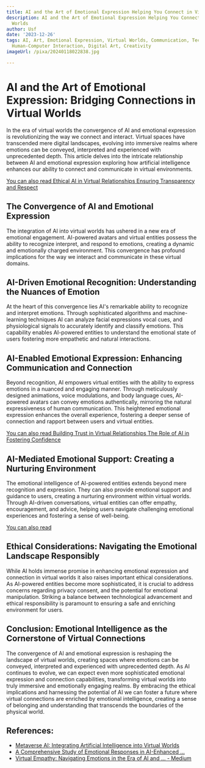 ```yaml
---
title: AI and the Art of Emotional Expression Helping You Connect in Virtual Worlds
description: AI and the Art of Emotional Expression Helping You Connect in Virtual
  Worlds
author: Usf
date: '2023-12-26'
tags: AI, Art, Emotional Expression, Virtual Worlds, Communication, Technology, Connection,
  Human-Computer Interaction, Digital Art, Creativity
imageUrl: /pixa/20240118022838.jpg

---
```

#  AI  and the Art of Emotional  Expression: Bridging Connections  in Virtual Worlds

In the  era  of virtual worlds the convergence  of AI and emotional  expression is  revolutionizing the way we connect and interact. Virtual spaces have transcended mere digital landscapes, evolving into immersive realms where emotions can be conveyed, interpreted and experienced with unprecedented depth. This article delves into  the intricate relationship between  AI and emotional expression exploring how artificial intelligence enhances  our ability to connect and communicate in  virtual environments.

[You  can also read Ethical AI in Virtual Relationships Ensuring  Transparency and Respect](Ethical%20AI%20in%20Virtual%20Relationships%20Ensuring%20Transparency%20and%20Respect)


## The Convergence of AI and Emotional Expression

The integration  of AI into virtual worlds  has  ushered in a new  era of emotional  engagement. AI-powered avatars and virtual entities possess the ability to recognize interpret, and  respond to emotions, creating a dynamic and emotionally charged environment. This convergence has profound implications for the way we interact and communicate in these virtual domains.

## AI-Driven Emotional Recognition: Understanding the Nuances of Emotion

At the  heart of this convergence lies AI's remarkable ability to recognize and interpret emotions. Through sophisticated algorithms and machine-learning techniques AI can analyze facial expressions vocal cues, and physiological signals to accurately identify and classify  emotions. This capability enables AI-powered entities to understand the  emotional state of users fostering more empathetic and natural interactions.

## AI-Enabled Emotional Expression: Enhancing Communication and Connection

Beyond recognition, AI empowers virtual entities  with the ability to express emotions in a nuanced and engaging  manner. Through meticulously designed animations, voice  modulations, and body  language cues, AI-powered avatars  can convey emotions authentically,  mirroring  the natural expressiveness of human communication. This heightened emotional expression enhances the overall experience, fostering a deeper sense of connection and rapport between users and virtual entities.

[You can also read Building Trust in Virtual Relationships The Role of AI in Fostering Confidence](Building%20Trust%20in%20Virtual%20Relationships%20The%20Role%20of%20AI%20in%20Fostering%20Confidence)


## AI-Mediated  Emotional Support: Creating a Nurturing Environment

The emotional intelligence of AI-powered  entities extends beyond mere recognition and expression. They can also provide  emotional  support and guidance to users, creating a nurturing environment within  virtual worlds. Through AI-driven conversations, virtual entities can offer empathy, encouragement, and  advice, helping  users navigate challenging emotional  experiences and fostering a sense of well-being.

[You can also read ]()


## Ethical Considerations: Navigating the Emotional Landscape  Responsibly

While AI holds immense promise in enhancing emotional expression and connection in virtual worlds it also raises  important ethical considerations. As AI-powered  entities  become more sophisticated, it is crucial to address concerns regarding privacy consent, and the potential for emotional manipulation. Striking a balance between technological advancement and ethical responsibility is paramount to ensuring  a safe and  enriching environment for users.

## Conclusion: Emotional Intelligence as the Cornerstone of Virtual Connections

The  convergence of AI and emotional expression is reshaping the landscape of virtual  worlds, creating  spaces where emotions can be conveyed, interpreted and experienced with unprecedented depth. As AI continues to evolve, we can expect even more sophisticated emotional expression and connection capabilities, transforming virtual worlds into truly immersive and emotionally engaging realms. By embracing the ethical implications  and harnessing the potential of AI we can foster a  future where  virtual connections are enriched by emotional intelligence, creating a sense of belonging and understanding that transcends the boundaries of the physical  world.

## References:
- [Metaverse AI: Integrating Artificial Intelligence into Virtual Worlds](https://www.solulab.com/metaverse-ai-integration/)
- [A Comprehensive Study of Emotional Responses in AI-Enhanced ...](https://www.mdpi.com/2071-1050/15/22/15830)
- [Virtual Empathy: Navigating Emotions in the Era of AI and ... - Medium](https://medium.com/@ashbinkninan/virtual-empathy-navigating-emotions-in-the-era-of-ai-and-virtual-reality-ccb0f0d7470b)
